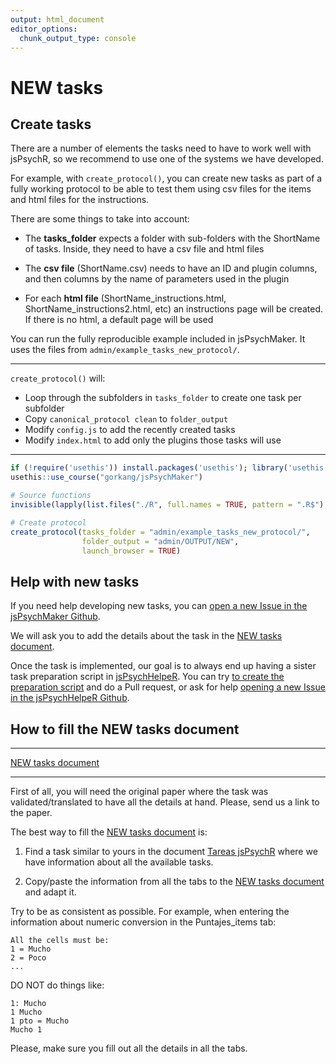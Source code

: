 ```yaml
---
output: html_document
editor_options: 
  chunk_output_type: console
---
```

# NEW tasks {#Newtasks}

## Create tasks

There are a number of elements the tasks need to have to work well with jsPsychR, so we recommend to use one of the systems we have developed.

For example, with `create_protocol()`, you can create new tasks as part of a fully working protocol to be able to test them using csv files for the items and html files for the instructions.  

There are some things to take into account:   

- The **tasks_folder** expects a folder with sub-folders with the ShortName of tasks. Inside, they need to have a csv file and html files  

- The **csv file** (ShortName.csv) needs to have an ID and plugin columns, and then columns by the name of parameters used in the plugin  

- For each **html file** (ShortName_instructions.html, ShortName_instructions2.html, etc) an instructions page will be created. If there is no html, a default page will be used  

You can run the fully reproducible example included in jsPsychMaker. It uses the files from `admin/example_tasks_new_protocol/`.  

---  

`create_protocol()` will:

- Loop through the subfolders in `tasks_folder` to create one task per subfolder
- Copy `canonical_protocol clean` to `folder_output`
- Modify `config.js` to add the recently created tasks
- Modify `index.html` to add only the plugins those tasks will use

---  

```r

if (!require('usethis')) install.packages('usethis'); library('usethis')
usethis::use_course("gorkang/jsPsychMaker")

# Source functions
invisible(lapply(list.files("./R", full.names = TRUE, pattern = ".R$"), source))

# Create protocol
create_protocol(tasks_folder = "admin/example_tasks_new_protocol/", 
                folder_output = "admin/OUTPUT/NEW", 
                launch_browser = TRUE)

```



## Help with new tasks {#HelpNewtasks}
If you need help developing new tasks, you can [open a new Issue in the jsPsychMaker Github](https://github.com/gorkang/jsPsychMaker/issues).

We will ask you to add the details about the task in the [NEW tasks document](https://docs.google.com/spreadsheets/d/1LAsyTZ2ZRP_xLiUBkqmawwnKWgy8OCwq4mmWrrc_rpQ/edit#gid=0).

Once the task is implemented, our goal is to always end up having a sister task preparation script in [jsPsychHelpeR](https://github.com/gorkang/jsPsychHelpeR). You can try [to create the preparation script](#create-new-tasks) and do a Pull request, or ask for help [opening a new Issue in the jsPsychHelpeR Github](https://github.com/gorkang/jsPsychHelpeR/issues).


## How to fill the NEW tasks document

---  

[NEW tasks document](https://docs.google.com/spreadsheets/d/1LAsyTZ2ZRP_xLiUBkqmawwnKWgy8OCwq4mmWrrc_rpQ/edit#gid=0)  

---  

First of all, you will need the original paper where the task was validated/translated to have all the details at hand. Please, send us a link to the paper.  

The best way to fill the [NEW tasks document](https://docs.google.com/spreadsheets/d/1LAsyTZ2ZRP_xLiUBkqmawwnKWgy8OCwq4mmWrrc_rpQ/edit#gid=0) is:  

1. Find a task similar to yours in the document [Tareas jsPsychR](https://docs.google.com/spreadsheets/d/1Eo0F4GcmqWZ1cghTpQlA4aHsc8kTABss-HAeimE2IqA/edit#gid=0) where we have information about all the available tasks.  

2. Copy/paste the information from all the tabs to the [NEW tasks document](https://docs.google.com/spreadsheets/d/1LAsyTZ2ZRP_xLiUBkqmawwnKWgy8OCwq4mmWrrc_rpQ/edit#gid=0) and adapt it.  



Try to be as consistent as possible. For example, when entering the information about numeric conversion in the Puntajes_items tab:

    All the cells must be:  
    1 = Mucho  
    2 = Poco  
    ...

DO NOT do things like:

    1: Mucho  
    1 Mucho  
    1 pto = Mucho  
    Mucho 1  

Please, make sure you fill out all the details in all the tabs.
